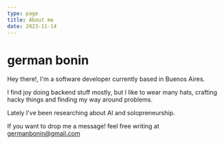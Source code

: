 ```yaml
---
type: page
title: About me
date: 2023-11-14
---
```


# german bonin

Hey there!, I'm a software developer currently based in Buenos Aires. 

I find joy doing backend stuff mostly, but I like to wear many hats, crafting hacky things and finding my way around problems. 

Lately I've been researching about AI and solopreneurship.

If you want to drop me a message! feel free writing at germanbonin@gmail.com
